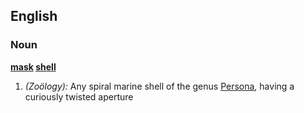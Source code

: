 ==English==

===Noun===
'''[[mask]] [[shell]]'''

#''(Zoölogy):'' Any spiral marine shell of the genus [[Persona]], having a curiously twisted aperture